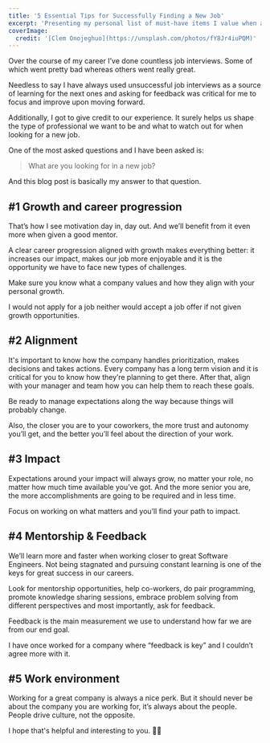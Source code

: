 ```yaml
---
title: '5 Essential Tips for Successfully Finding a New Job'
excerpt: 'Presenting my personal list of must-have items I value when applying for a job.'
coverImage:
  credit: '[Clem Onojeghuo](https://unsplash.com/photos/fY8Jr4iuPQM)'
---
```


Over the course of my career I’ve done countless job interviews.
Some of which went pretty bad whereas others went really great. 

Needless to say I have always used unsuccessful job interviews as a source of learning for the next ones and asking for feedback was critical for me to focus and improve upon moving forward.

Additionally, I got to give credit to our experience.
It surely helps us shape the type of professional we want to be and what to watch out for when looking for a new job.

One of the most asked questions and I have been asked is:

> What are you looking for in a new job?

And this blog post is basically my answer to that question.

## #1 Growth and career progression

That’s how I see motivation day in, day out.
And we’ll benefit from it even more when given a good mentor.

A clear career progression aligned with growth makes everything better: it increases our impact, makes our job more enjoyable and it is the opportunity we have to face new types of challenges.

Make sure you know what a company values and how they align with your personal growth.

I would not apply for a job neither would accept a job offer if not given growth opportunities.

## #2 Alignment

It's important to know how the company handles prioritization, makes decisions and takes actions.
Every company has a long term vision and it is critical for you to know how they’re planning to get there.
After that, align with your manager and team how you can help them to reach these goals.

Be ready to manage expectations along the way because things will probably change.

Also, the closer you are to your coworkers, the more trust and autonomy you’ll get, and the better you’ll feel about the direction of your work.

## #3 Impact

Expectations around your impact will always grow, no matter your role, no matter how much time available you’ve got.
And the more senior you are, the more accomplishments are going to be required and in less time.

Focus on <span className="underline">working on what matters</span> and you’ll find your path to impact.

## #4 Mentorship & Feedback

We’ll learn more and faster when working closer to great Software Engineers.
Not being stagnated and pursuing constant learning is one of the keys for great success in our careers.

Look for mentorship opportunities, help co-workers, do pair programming, promote knowledge sharing sessions, embrace problem solving from different perspectives and most importantly, ask for feedback. 

Feedback is the main measurement we use to understand how far we are from our end goal.

I have once worked for a company where “feedback is key” and I couldn’t agree more with it.

## #5 Work environment

Working for a great company is always a nice perk.
But it should never be about the company you are working for, it’s always about the people. 
People drive culture, not the opposite.


I hope that's helpful and interesting to you. 👋🏼
